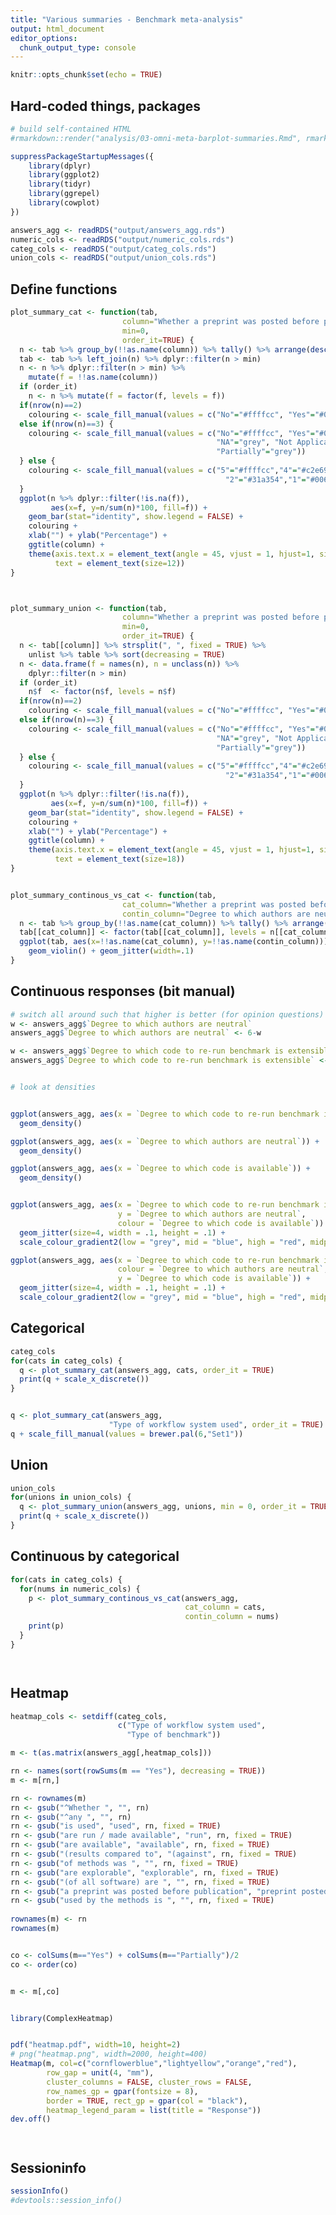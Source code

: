 ```yaml
---
title: "Various summaries - Benchmark meta-analysis"
output: html_document
editor_options: 
  chunk_output_type: console
---
```


```r
knitr::opts_chunk$set(echo = TRUE)
```


## Hard-coded things, packages


```r

# build self-contained HTML
#rmarkdown::render("analysis/03-omni-meta-barplot-summaries.Rmd", rmarkdown::html_document())

suppressPackageStartupMessages({
    library(dplyr)
    library(ggplot2)
    library(tidyr)
    library(ggrepel)
    library(cowplot)
})

answers_agg <- readRDS("output/answers_agg.rds")
numeric_cols <- readRDS("output/numeric_cols.rds")
categ_cols <- readRDS("output/categ_cols.rds")
union_cols <- readRDS("output/union_cols.rds")

```


## Define functions


```r


plot_summary_cat <- function(tab, 
                         column="Whether a preprint was posted before publication", 
                         min=0,
                         order_it=TRUE) {
  n <- tab %>% group_by(!!as.name(column)) %>% tally() %>% arrange(desc(n))
  tab <- tab %>% left_join(n) %>% dplyr::filter(n > min)
  n <- n %>% dplyr::filter(n > min) %>% 
    mutate(f = !!as.name(column))
  if (order_it)
    n <- n %>% mutate(f = factor(f, levels = f))
  if(nrow(n)==2)
    colouring <- scale_fill_manual(values = c("No"="#ffffcc", "Yes"="#006837"))
  else if(nrow(n)==3) {
    colouring <- scale_fill_manual(values = c("No"="#ffffcc", "Yes"="#006837", 
                                              "NA"="grey", "Not Applicable"="grey",
                                              "Partially"="grey"))
  } else {
    colouring <- scale_fill_manual(values = c("5"="#ffffcc","4"="#c2e699","3"="#78c679",
                                                "2"="#31a354","1"="#006837"))
  }
  ggplot(n %>% dplyr::filter(!is.na(f)), 
         aes(x=f, y=n/sum(n)*100, fill=f)) + 
    geom_bar(stat="identity", show.legend = FALSE) +
    colouring +
    xlab("") + ylab("Percentage") +
    ggtitle(column) +
    theme(axis.text.x = element_text(angle = 45, vjust = 1, hjust=1, size=16),
          text = element_text(size=12)) 
}



plot_summary_union <- function(tab, 
                         column="Whether a preprint was posted before publication", 
                         min=0,
                         order_it=TRUE) {
  n <- tab[[column]] %>% strsplit(", ", fixed = TRUE) %>% 
    unlist %>% table %>% sort(decreasing = TRUE)
  n <- data.frame(f = names(n), n = unclass(n)) %>%
    dplyr::filter(n > min)
  if (order_it)
    n$f  <- factor(n$f, levels = n$f)
  if(nrow(n)==2)
    colouring <- scale_fill_manual(values = c("No"="#ffffcc", "Yes"="#006837"))
  else if(nrow(n)==3) {
    colouring <- scale_fill_manual(values = c("No"="#ffffcc", "Yes"="#006837", 
                                              "NA"="grey", "Not Applicable"="grey",
                                              "Partially"="grey"))
  } else {
    colouring <- scale_fill_manual(values = c("5"="#ffffcc","4"="#c2e699","3"="#78c679",
                                                "2"="#31a354","1"="#006837"))
  }
  ggplot(n %>% dplyr::filter(!is.na(f)), 
         aes(x=f, y=n/sum(n)*100, fill=f)) + 
    geom_bar(stat="identity", show.legend = FALSE) +
    colouring +
    xlab("") + ylab("Percentage") +
    ggtitle(column) +
    theme(axis.text.x = element_text(angle = 45, vjust = 1, hjust=1, size=24),
          text = element_text(size=18)) 
}


plot_summary_continous_vs_cat <- function(tab, 
                         cat_column="Whether a preprint was posted before publication", 
                         contin_column="Degree to which authors are neutral") {
  n <- tab %>% group_by(!!as.name(cat_column)) %>% tally() %>% arrange(desc(n))
  tab[[cat_column]] <- factor(tab[[cat_column]], levels = n[[cat_column]])
  ggplot(tab, aes(x=!!as.name(cat_column), y=!!as.name(contin_column))) + 
    geom_violin() + geom_jitter(width=.1)
}


```



## Continuous responses (bit manual)

```r

# switch all around such that higher is better (for opinion questions)
w <- answers_agg$`Degree to which authors are neutral`
answers_agg$`Degree to which authors are neutral` <- 6-w

w <- answers_agg$`Degree to which code to re-run benchmark is extensible`
answers_agg$`Degree to which code to re-run benchmark is extensible` <- 6-w


# look at densities


ggplot(answers_agg, aes(x = `Degree to which code to re-run benchmark is extensible`)) +
  geom_density()

ggplot(answers_agg, aes(x = `Degree to which authors are neutral`)) +
  geom_density()

ggplot(answers_agg, aes(x = `Degree to which code is available`)) +
  geom_density()


ggplot(answers_agg, aes(x = `Degree to which code to re-run benchmark is extensible`,
                        y = `Degree to which authors are neutral`,
                        colour = `Degree to which code is available`)) +
  geom_jitter(size=4, width = .1, height = .1) +
  scale_colour_gradient2(low = "grey", mid = "blue", high = "red", midpoint = 3)

ggplot(answers_agg, aes(x = `Degree to which code to re-run benchmark is extensible`,
                        colour = `Degree to which authors are neutral`,
                        y = `Degree to which code is available`)) +
  geom_jitter(size=4, width = .1, height = .1) +
  scale_colour_gradient2(low = "grey", mid = "blue", high = "red", midpoint = 3)

```

## Categorical

```r
categ_cols
for(cats in categ_cols) {
  q <- plot_summary_cat(answers_agg, cats, order_it = TRUE)
  print(q + scale_x_discrete())
}


q <- plot_summary_cat(answers_agg, 
                      "Type of workflow system used", order_it = TRUE)
q + scale_fill_manual(values = brewer.pal(6,"Set1"))


```


## Union

```r
union_cols
for(unions in union_cols) {
  q <- plot_summary_union(answers_agg, unions, min = 0, order_it = TRUE)
  print(q + scale_x_discrete())
}


```


## Continuous by categorical

```r
for(cats in categ_cols) {
  for(nums in numeric_cols) {
    p <- plot_summary_continous_vs_cat(answers_agg, 
                                       cat_column = cats, 
                                       contin_column = nums)
    print(p)
  }
}




```


## Heatmap

```r
heatmap_cols <- setdiff(categ_cols,
                        c("Type of workflow system used",
                          "Type of benchmark"))

m <- t(as.matrix(answers_agg[,heatmap_cols]))

rn <- names(sort(rowSums(m == "Yes"), decreasing = TRUE))
m <- m[rn,]

rn <- rownames(m)
rn <- gsub("^Whether ", "", rn)
rn <- gsub("^any ", "", rn)
rn <- gsub("is used", "used", rn, fixed = TRUE)
rn <- gsub("are run / made available", "run", rn, fixed = TRUE)
rn <- gsub("are available", "available", rn, fixed = TRUE)
rn <- gsub("(results compared to", "(against", rn, fixed = TRUE)
rn <- gsub("of methods was ", "", rn, fixed = TRUE)
rn <- gsub("are explorable", "explorable", rn, fixed = TRUE)
rn <- gsub("(of all software) are ", "", rn, fixed = TRUE)
rn <- gsub("a preprint was posted before publication", "preprint posted", rn, fixed = TRUE)
rn <- gsub("used by the methods is ", "", rn, fixed = TRUE)
 
rownames(m) <- rn
rownames(m)


co <- colSums(m=="Yes") + colSums(m=="Partially")/2
co <- order(co)


m <- m[,co]


library(ComplexHeatmap)


pdf("heatmap.pdf", width=10, height=2)
# png("heatmap.png", width=2000, height=400)
Heatmap(m, col=c("cornflowerblue","lightyellow","orange","red"), 
        row_gap = unit(4, "mm"),
        cluster_columns = FALSE, cluster_rows = FALSE,
        row_names_gp = gpar(fontsize = 8),
        border = TRUE, rect_gp = gpar(col = "black"),
        heatmap_legend_param = list(title = "Response"))
dev.off()




```

## Sessioninfo
```r
sessionInfo()
#devtools::session_info()
```

